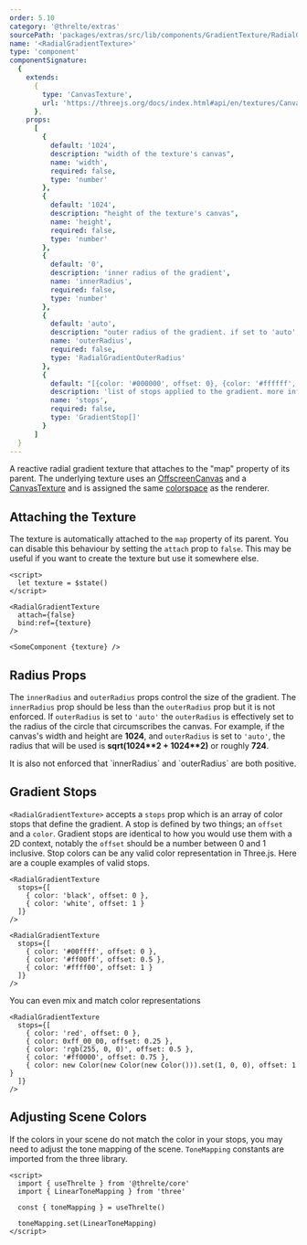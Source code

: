 ```yaml
---
order: 5.10
category: '@threlte/extras'
sourcePath: 'packages/extras/src/lib/components/GradientTexture/RadialGradientTexture.svelte'
name: '<RadialGradientTexture>'
type: 'component'
componentSignature:
  {
    extends:
      {
        type: 'CanvasTexture',
        url: 'https://threejs.org/docs/index.html#api/en/textures/CanvasTexture'
      },
    props:
      [
        {
          default: '1024',
          description: "width of the texture's canvas",
          name: 'width',
          required: false,
          type: 'number'
        },
        {
          default: '1024',
          description: "height of the texture's canvas",
          name: 'height',
          required: false,
          type: 'number'
        },
        {
          default: '0',
          description: 'inner radius of the gradient',
          name: 'innerRadius',
          required: false,
          type: 'number'
        },
        {
          default: 'auto',
          description: "outer radius of the gradient. if set to 'auto', becomes the radius of the circle that circumscribes the canvas",
          name: 'outerRadius',
          required: false,
          type: 'RadialGradientOuterRadius'
        },
        {
          default: "[{color: '#000000', offset: 0}, {color: '#ffffff', offset: 1}]",
          description: 'list of stops applied to the gradient. more info at https://developer.mozilla.org/en-US/docs/Web/API/CanvasRenderingContext2D/createLinearGradient',
          name: 'stops',
          required: false,
          type: 'GradientStop[]'
        }
      ]
  }
---
```


A reactive radial gradient texture that attaches to the "map" property of its parent. The underlying texture uses an [OffscreenCanvas](https://developer.mozilla.org/en-US/docs/Web/API/OffscreenCanvas) and a [CanvasTexture](https://threejs.org/docs/index.html#api/en/textures/CanvasTexture) and is assigned the same [colorspace](https://threejs.org/docs/index.html#api/en/textures/Texture.colorSpace) as the renderer.

<Example path="extras/gradient-texture/radial" />

## Attaching the Texture

The texture is automatically attached to the `map` property of its parent. You can disable this behaviour by setting the `attach` prop to `false`. This may be useful if you want to create the texture but use it somewhere else.

```svelte
<script>
  let texture = $state()
</script>

<RadialGradientTexture
  attach={false}
  bind:ref={texture}
/>

<SomeComponent {texture} />
```

## Radius Props

The `innerRadius` and `outerRadius` props control the size of the gradient. The `innerRadius` prop should be less than the `outerRadius` prop but it is not enforced. If `outerRadius` is set to `'auto'` the `outerRadius` is effectively set to the radius of the circle that circumscribes the canvas. For example, if the canvas's width and height are **1024**, and `outerRadius` is set to `'auto'`, the radius that will be used is **sqrt(1024\*\*2 + 1024\*\*2)** or roughly **724**.

<Tip type="warning">
  It is also not enforced that `innerRadius` and `outerRadius` are both positive.
</Tip>

## Gradient Stops

`<RadialGradientTexture>` accepts a `stops` prop which is an array of color stops that define the gradient. A stop is defined by two things; an `offset` and a `color`. Gradient stops are identical to how you would use them with a 2D context, notably the `offset` should be a number between 0 and 1 inclusive. Stop colors can be any valid color representation in Three.js. Here are a couple examples of valid stops.

```svelte
<RadialGradientTexture
  stops={[
    { color: 'black', offset: 0 },
    { color: 'white', offset: 1 }
  ]}
/>

<RadialGradientTexture
  stops={[
    { color: '#00ffff', offset: 0 },
    { color: '#ff00ff', offset: 0.5 },
    { color: '#ffff00', offset: 1 }
  ]}
/>
```

You can even mix and match color representations

```svelte
<RadialGradientTexture
  stops={[
    { color: 'red', offset: 0 },
    { color: 0xff_00_00, offset: 0.25 },
    { color: 'rgb(255, 0, 0)', offset: 0.5 },
    { color: '#ff0000', offset: 0.75 },
    { color: new Color(new Color(new Color())).set(1, 0, 0), offset: 1 }
  ]}
/>
```

## Adjusting Scene Colors

If the colors in your scene do not match the color in your stops, you may need to adjust the tone mapping of the scene. `ToneMapping` constants are imported from the three library.

```svelte
<script>
  import { useThrelte } from '@threlte/core'
  import { LinearToneMapping } from 'three'

  const { toneMapping } = useThrelte()

  toneMapping.set(LinearToneMapping)
</script>
```
